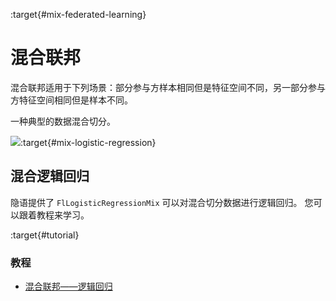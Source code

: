 :target{#mix-federated-learning}

# 混合联邦

混合联邦适用于下列场景：部分参与方样本相同但是特征空间不同，另一部分参与方特征空间相同但是样本不同。

一种典型的数据混合切分。

![](../../_assets/mix_data.png):target{#mix-logistic-regression}

## 混合逻辑回归

隐语提供了 `FlLogisticRegressionMix` 可以对混合切分数据进行逻辑回归。 您可以跟着教程来学习。

:target{#tutorial}

### 教程

- [混合联邦——逻辑回归](../../tutorial/mix_lr.mdx)
